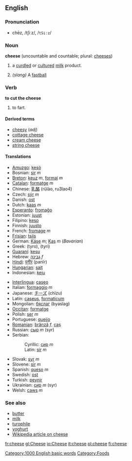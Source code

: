 ==English==
=== Pronunciation ===
*chēz, /tʃiːz/, /<tt>tSi:z</tt>/

=== Noun ===
'''cheese''' (uncountable and countable; plural: [[chees]]es)

# a [[curdle]]d or [[culture]]d [[milk]] product.
#{{baseball}} ''(slang)'' A [[fastball]]

=== Verb ===
'''to cut the cheese'''
# to fart.

====Derived terms====
*[[cheesy]] (''adj'')
*[[cottage cheese]]
*[[cream cheese]]
*[[string cheese]]

====Translations====
{{top}}
*[[Amuzgo]]: [[kesò]]
*Bosnian: [[sir]] ''m''
*[[Breton]]: [[keuz]] ''m'', [[formaj]] ''m''
*[[Catalan]]: [[formatge]] ''m''
*Chinese: [[乳酪]] (rŭlào, ru3lao4)
*Czech: [[sýr]] ''m''
*Danish: [[ost]]
*Dutch: [[kaas]] ''m''
*[[Esperanto]]: [[fromaĝo]]
*Estonian: [[juust]]
*Filipino: [[keso]]
*Finnish: [[juusto]]
*French: [[fromage]] ''m''
*[[Frisian]]: [[tsiis]]
*German: [[Käse]] ''m''; [[Kas]] ''m'' (''Bavarian'')
*Greek: (tyro), (tyri)
*[[Guaraní]]: [[kesu]]
*Hebrew: [[גבינה]] ''f''
*[[Hindi]]: [[पनीर]] (panīr)
*[[Hungarian]]: [[sajt]]
*Indonesian: [[keju]]
{{mid}}
*[[Interlingua]]: [[caseo]]
*Italian: [[formaggio]] ''m''
*Japanese: [[チーズ]] (chīzu)
*Latin: [[caseus]], [[formaticum]]
*Mongolian: [[бяслаг]] (byaslag)
*[[Occitan]]: [[formatge]]
*Polish: [[ser]] ''m''
*Portuguese: [[queijo]]
*[[Romanian]]: [[brânză]] ''f'', [[caş]]
*Russian: [[сыр]] ''m'' (syr)
*Serbian:
*:Cyrillic: [[сир]] ''m''
*:Latin: [[sir]] ''m''
*Slovak: [[syr]] ''m''
*Slovene: [[sir]] ''m''
*Spanish: [[queso]] ''m''
*Swedish: [[ost]]
*Turkish: [[peynir]]
*Ukrainian: [[сир]] ''m'' (syr)
*Welsh: [[caws]] ''m''
{{bottom}}

===See also===
*[[butter]]
*[[milk]]
*[[turophile]]
*[[yoghurt]]
*[[w:Cheese|Wikipedia article on cheese]]

[[Category:1000 English basic words]]
[[Category:Foods]]

[[fr:cheese]]
[[gl:Cheese]]
[[io:Cheese]]
[[it:cheese]]
[[pl:cheese]]
[[fi:cheese]]